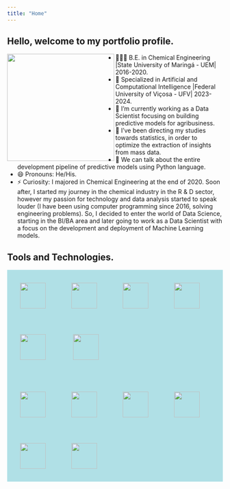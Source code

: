 ```yaml
---
title: "Home"
---
```


## Hello, welcome to my portfolio profile.

<img align="left" width="250px" style="margin-top: 0px" src="./img/me-removebg.png" >

- 👨🏻‍🎓 B.E. in Chemical Engineering |State University of Maringá - UEM| 2016-2020.
- 🏅 Specialized in Artificial and Computational Intelligence |Federal University of Viçosa - UFV| 2023-2024.     
- 🔭 I’m currently working as a Data Scientist focusing on building predictive models for agribusiness.
- 🌱 I've been directing my studies towards statistics, in order to optimize the extraction of insights from mass data.
- 💬 We can talk about the entire development pipeline of predictive models using Python language.
- 😄 Pronouns: He/His. 
- ⚡ Curiosity: I majored in Chemical Engineering at the end of 2020. Soon after, I started my journey in the chemical industry in the R & D sector, however
my passion for technology and data analysis started to speak louder (I have been using computer programming since 2016, solving engineering problems). So, I decided to enter the world of Data Science, starting in the BI/BA area and later going to work as a Data Scientist with a focus on the development and deployment of Machine Learning models.


## Tools and Technologies.
<div style="background-color: #B0E0E6">

<img src="https://cdn.jsdelivr.net/gh/devicons/devicon/icons/anaconda/anaconda-original-wordmark.svg" width="60" height="60" vspace="30" hspace="30"/><img src="https://cdn.jsdelivr.net/gh/devicons/devicon/icons/git/git-original-wordmark.svg" width="60" height="60" vspace="30" hspace="30"/><img src="https://cdn.jsdelivr.net/gh/devicons/devicon/icons/github/github-original-wordmark.svg" width="60" height="60" vspace="30" hspace="30"/><img src="https://cdn.jsdelivr.net/gh/devicons/devicon/icons/jupyter/jupyter-original-wordmark.svg" width="60" height="60" vspace="30" hspace="30"/><img src="https://cdn.jsdelivr.net/gh/devicons/devicon/icons/linux/linux-original.svg" width="60" height="60" vspace="30" hspace="30"/>
<img src="https://cdn.jsdelivr.net/gh/devicons/devicon/icons/mysql/mysql-original-wordmark.svg" width="60" height="60" vspace="30" hspace="30"/>

<img src="https://cdn.jsdelivr.net/gh/devicons/devicon/icons/numpy/numpy-original-wordmark.svg" width="60" height="60" vspace="30" hspace="30"/><img src="https://cdn.jsdelivr.net/gh/devicons/devicon/icons/pandas/pandas-original-wordmark.svg" width="60" height="60" vspace="30" hspace="30"/><img src="https://cdn.jsdelivr.net/gh/devicons/devicon/icons/postgresql/postgresql-original-wordmark.svg" width="60" height="60" vspace="30" hspace="30"/><img src="https://cdn.jsdelivr.net/gh/devicons/devicon/icons/python/python-original-wordmark.svg" width="60" height="60" vspace="30" hspace="30"/><img src="https://cdn.jsdelivr.net/gh/devicons/devicon/icons/tensorflow/tensorflow-original.svg" width="60" height="60" vspace="30" hspace="30"/><img src="https://cdn.jsdelivr.net/gh/devicons/devicon/icons/vscode/vscode-plain-wordmark.svg" width="60" height="60" vspace="30" hspace="30"/>
</p>

</div>
